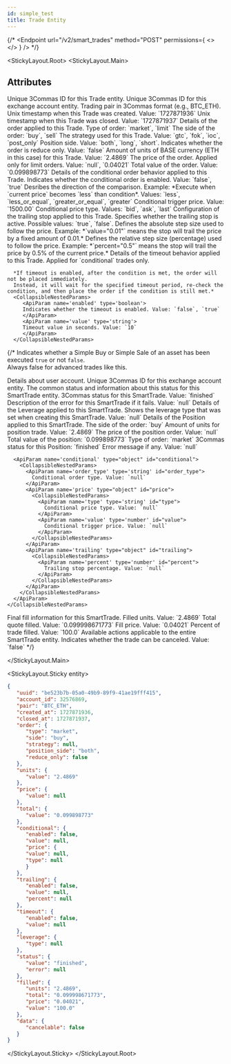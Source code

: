 ```yaml
---
id: simple_test
title: Trade Entity
---
```



{/* <Endpoint
url="/v2/smart_trades"
method="POST"
permissions={
<>
<Permission title="Permission" description="SMART_TRADES_WRITE" />
<Permission title="Security" description="SIGNED" />
</>
}
/> */}

<Separator />

<StickyLayout.Root>
   <StickyLayout.Main>
  <h2 className='entity-heading'>Attributes</h2>

  <ApiParam name='uuid' type='string' id="uuid">
    Unique 3Commas ID for this Trade entity.
  </ApiParam>

  <ApiParam name='account_id' type='integer' id="account_id">
    Unique 3Commas ID for this exchange account entity.
   </ApiParam>

  <ApiParam name='pair' type='string' id="pair">
    Trading pair in 3Commas format (e.g., BTC_ETH).
  </ApiParam>

  <ApiParam name='created_at' type='integer' id="created_at">
    Unix timestamp when this Trade was created. Value: `1727871936`
  </ApiParam>

  <ApiParam name='closed_at' type='integer' id="closed_at">
    Unix timestamp when this Trade was closed. Value: `1727871937`
  </ApiParam>

   <ApiParam name='order' type='object'>
      Details of the order applied to this Trade.
      <CollapsibleNestedParams>
         <ApiParam name='type' type='string'>
         Type of order: `market`, `limit`
         </ApiParam>
         <ApiParam name='side' type='string'>
         The side of the order: `buy`, `sell`
         </ApiParam>
         <ApiParam name='strategy' type='string'>
         The strategy used for this Trade. Value: `gtc`, `fok`, `ioc`, `post_only`
         </ApiParam>
         <ApiParam name='position_side' type='string'>
         Position side. Value: `both`, `long`, `short`. 
         </ApiParam>
         <ApiParam name='reduce_only' type='boolean'>
         Indicates whether the order is reduce only. Value: `false`
         </ApiParam>
      </CollapsibleNestedParams>
   </ApiParam>

   <ApiParam name='units' type='object' id="units">
      <CollapsibleNestedParams>
         <ApiParam name='value' type='string' id="value">
         Amount of units of BASE currency (ETH in this case) for this Trade. Value: `2.4869`
         </ApiParam>
      </CollapsibleNestedParams>
   </ApiParam>

   <ApiParam name='price' type='object'>
      <CollapsibleNestedParams>
         <ApiParam name='value' type='string' id="value">
         The price of the order. Applied only for limit orders. Value: `null`, `0.04021`
         </ApiParam>
      </CollapsibleNestedParams>
   </ApiParam>

   <ApiParam name='total' type='object' id="total">
      <CollapsibleNestedParams>
         <ApiParam name='value' type='string' id="value">
         Total value of the order. Value: `0.099898773`
         </ApiParam>
      </CollapsibleNestedParams>
   </ApiParam>

   <ApiParam name='conditional' type='object'>
      Details of the conditional order behavior applied to this Trade.
      <CollapsibleNestedParams>
         <ApiParam name='enabled' type='boolean'>
         Indicates whether the conditional order is enabled. Value: `false`, `true`
         </ApiParam>
         <ApiParam name='value' type='string'>
         Desribes the direction of the comparison. Example: *Execute when `current price` becomes `less` than condition*. Values: `less`, `less_or_equal`, `greater_or_equal`, `greater`
         </ApiParam>
         <ApiParam name='price' type='object'>
         <CollapsibleNestedParams>
            <ApiParam name='value' type='string'>
               Conditional trigger price. Value: `1500.00`
            </ApiParam>
            <ApiParam name='type' type='string'>
               Conditional price type. Values: `bid`, `ask`, `last`
            </ApiParam>
         </CollapsibleNestedParams>
         </ApiParam>
      </CollapsibleNestedParams>
   </ApiParam>

   <ApiParam name='trailing' type='object'>
   Configuration of the trailing stop applied to this Trade.
   <CollapsibleNestedParams>
      <ApiParam name='enabled' type='boolean'>
         Specifies whether the trailing stop is active. Possible values: `true`, `false`.
      </ApiParam>
      <ApiParam name='value' type='string'>
         Defines the absolute step size used to follow the price.  
         Example: *`value="0.01"` means the stop will trail the price by a fixed amount of 0.01.*
      </ApiParam>
      <ApiParam name='percent' type='string'>
         Defines the relative step size (percentage) used to follow the price.  
         Example: *`percent="0.5"` means the stop will trail the price by 0.5% of the current price.*
      </ApiParam>
   </CollapsibleNestedParams>
   </ApiParam>

   <ApiParam name='timeout' type='object'>
      Details of the timeout behavior applied to this Trade. Applied for `conditional` trades only. 
      
      *If timeout is enabled, after the condition is met, the order will not be placed immediately.
      Instead, it will wait for the specified timeout period, re-check the condition, and then place the order if the condition is still met.*
      <CollapsibleNestedParams>
         <ApiParam name='enabled' type='boolean'>
         Indicates whether the timeout is enabled. Value: `false`, `true`
         </ApiParam>
         <ApiParam name='value' type='string'>
         Timeout value in seconds. Value: `10`
         </ApiParam>
      </CollapsibleNestedParams>
   </ApiParam>

  {/* <ApiParam name='instant' type='boolean' id="instant">
    Indicates whether a Simple Buy or Simple Sale of an asset has been executed `true` or not `false`.  
    Always false for advanced trades like this.
  </ApiParam>

  <ApiParam name='account' type='object'>
    Details about user account.
    <CollapsibleNestedParams>
      <ApiParam name='id' type='integer'>
        Unique 3Commas ID for this exchange account entity.
      </ApiParam>
    </CollapsibleNestedParams>
  </ApiParam>

  <CollapsibleApiParam name='status' type='object'>
    The common status and information about this status for this SmartTrade entity.
    <CollapsibleNestedParams>
      <ApiParam name='basic_type' type='string'>
        3Commas status for this SmartTrade. Value: `finished`
      </ApiParam>
      <ApiParam name='error' type='string'>
        Description of the error for this SmartTrade if it fails. Value: `null`
      </ApiParam>
    </CollapsibleNestedParams>
  </CollapsibleApiParam>

  <CollapsibleApiParam name='leverage' type='object'>
    Details of the Leverage applied to this SmartTrade.
    <CollapsibleNestedParams>
      <ApiParam name='type' type='string'>
        Shows the leverage type that was set when creating this SmartTrade. Value: `null`
      </ApiParam>
    </CollapsibleNestedParams>
  </CollapsibleApiParam>

  <CollapsibleApiParam name='position' type='object' id="position">
    Details of the Position applied to this SmartTrade.
    <CollapsibleNestedParams>
      <ApiParam name='type' type='string' id="type">
        The side of the order: `buy`
      </ApiParam>
      <ApiParam name='units' type='object' id="units">
        <CollapsibleNestedParams>
          <ApiParam name='value' type='string' id="value">
            Amount of units for position trade. Value: `2.4869`
          </ApiParam>
        </CollapsibleNestedParams>
      </ApiParam>
      <ApiParam name='price' type='object'>
        <CollapsibleNestedParams>
          <ApiParam name='value' type='number' id="value">
            The price of the position order. Value: `null`
          </ApiParam>
        </CollapsibleNestedParams>
      </ApiParam>
      <ApiParam name='total' type='number' id="total">
        Total value of the position: `0.099898773`
      </ApiParam>
      <ApiParam name='order_type' type='string' id="order_type">
        Type of order: `market`
      </ApiParam>
      <ApiParam name='status' type='object'>
        <CollapsibleNestedParams>
          <ApiParam name='basic_type' type='string' id="basic_type">
            3Commas status for this Position: `finished`
          </ApiParam>
          <ApiParam name='error' type='string' id="error">
            Error message if any. Value: `null`
          </ApiParam>
        </CollapsibleNestedParams>
      </ApiParam>

      <ApiParam name='conditional' type="object" id="conditional">
        <CollapsibleNestedParams>
          <ApiParam name='order_type' type='string' id="order_type">
            Conditional order type. Value: `null`
          </ApiParam>
          <ApiParam name='price' type="object" id="price">
            <CollapsibleNestedParams>
              <ApiParam name='type' type='string' id="type">
                Conditional price type. Value: `null`
              </ApiParam>
              <ApiParam name='value' type='number' id="value">
                Conditional trigger price. Value: `null`
              </ApiParam>
            </CollapsibleNestedParams>
          </ApiParam>
          <ApiParam name='trailing' type="object" id="trailing">
            <CollapsibleNestedParams>
              <ApiParam name='percent' type='number' id="percent">
                Trailing stop percentage. Value: `null`
              </ApiParam>
            </CollapsibleNestedParams>
          </ApiParam>
        </CollapsibleNestedParams>
      </ApiParam>
    </CollapsibleNestedParams>
  </CollapsibleApiParam>  

  <CollapsibleApiParam name='filled' type='object'>
    Final fill information for this SmartTrade.
    <CollapsibleNestedParams>
      <ApiParam name='units' type='string'>
        Filled units. Value: `2.4869`
      </ApiParam>
      <ApiParam name='total' type='string'>
        Total quote filled. Value: `0.099998671773`
      </ApiParam>
      <ApiParam name='price' type='string'>
        Fill price. Value: `0.04021`
      </ApiParam>
      <ApiParam name='value' type='string'>
        Percent of trade filled. Value: `100.0`
      </ApiParam>
    </CollapsibleNestedParams>
  </CollapsibleApiParam>

  <CollapsibleApiParam name='data' type='object' id="data">
    Available actions applicable to the entire SmartTrade entity.
    <CollapsibleNestedParams>
      <ApiParam name='cancelable' type='boolean' id="cancelable">
        Indicates whether the trade can be canceled. Value: `false`
      </ApiParam>
    </CollapsibleNestedParams>
  </CollapsibleApiParam> */}

</StickyLayout.Main>

<StickyLayout.Sticky entity>
```json
{
   "uuid": "be523b7b-05a0-49b9-89f9-41ae19fff415",
   "account_id": 32576869,
   "pair": "BTC_ETH",
   "created_at": 1727871936,
   "closed_at": 1727871937,
   "order": {
      "type": "market",
      "side": "buy",
      "strategy": null,
      "position_side": "both",
      "reduce_only": false
   },
   "units": {
      "value": "2.4869"
   },
   "price": {
      "value": null
   },
   "total": {
      "value": "0.099898773"
   },
   "conditional": {
      "enabled": false,
      "value": null,
      "price": {
      "value": null,
      "type": null
      }
   },
   "trailing": {
      "enabled": false,
      "value": null,
      "percent": null
   },
   "timeout": {
      "enabled": false,
      "value": null
   },
   "leverage": {
      "type": null
   },
   "status": {
      "value": "finished",
      "error": null
   },
   "filled": {
      "units": "2.4869",
      "total": "0.099998671773",
      "price": "0.04021",
      "value": "100.0"
   },
   "data": {
      "cancelable": false
   }
}
```
</StickyLayout.Sticky>
</StickyLayout.Root>